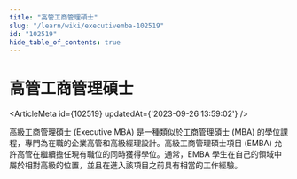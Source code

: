 ```yaml
---
title: "高管工商管理碩士"
slug: "/learn/wiki/executivemba-102519"
id: "102519"
hide_table_of_contents: true
---
```



# 高管工商管理碩士

<ArticleMeta id={102519} updatedAt={'2023-09-26 13:59:02'} />
<div className='border-solid border-b border-t-0 my-4 border-[var(--ifm-color-gray-300)]' />

高級工商管理碩士 (Executive MBA) 是一種類似於工商管理碩士 (MBA) 的學位課程，專門為在職的企業高管和高級經理設計。高級工商管理碩士項目 (EMBA) 允許高管在繼續擔任現有職位的同時獲得學位。通常，EMBA 學生在自己的領域中屬於相對高級的位置，並且在進入該項目之前具有相當的工作經驗。

